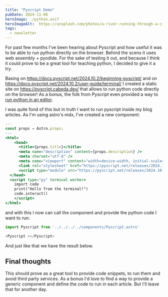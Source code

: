 ```yaml
---
title: "Pyscript Demo"
pubDate: 2024-11-08
heroImage: ./python.avif
heroImageAlt:  https://unsplash.com/photos/a-river-running-through-a-city-next-to-tall-buildings-SqGStNKm1co
tags:
  - newsletter
---
```


For past few months I've been hearing about Pyscript and how useful it was to be able to run python directly on the browser. Behind the scens it uses web assembly + pyodide. For the sake of testing it out, and because I think it could prove to be a great tool for teaching python, I decided to give it a try. 

Basing on https://docs.pyscript.net/2024.10.2/beginning-pyscript/ and on https://docs.pyscript.net/2024.10.2/user-guide/terminal/ I created a static site on https://pyscript.cabeda.dev/ that allows to run python code directly on the browser! As a bonus, the folk from Pyscript even provided a way to [run python in an editor](https://docs.pyscript.net/2024.10.2/user-guide/editor/).

I was quite fond of this but in truth I want to run pyscript inside my blog articles. As I'm using astro's mdx, I've created a new component:

```jsx
---
const props = Astro.props;
---
<html>
    <head>
      <title>{props.title}</title>
      <meta name="description" content={props.description} />
      <meta charset="utf-8" />
      <meta name="viewport" content="width=device-width, initial-scale=1" />
      <link rel="stylesheet" href="https://pyscript.net/releases/2024.10.2/core.css">
      <script type="module" src="https://pyscript.net/releases/2024.10.2/core.js"></script>
  </head>
  <script type="py" terminal worker>
    import code
    print("Hello from the terminal!")
    code.interact()
    </script>
</html>
```

and with this I now can call the component and provide the python code I want to run:

```js
import Pyscript from '../../../../components/Pyscript.astro'

<Pyscript ></Pyscript>
```

And just like that we have the result below.



<Pyscript >
</Pyscript>


## Final thoughts

This should prove as a great tool to provide code snippets, to run them and avoid third party services. As a bonus I'd love to find a way to provide a generic component and define the code to run in each article. But I'll leave that for another day.
